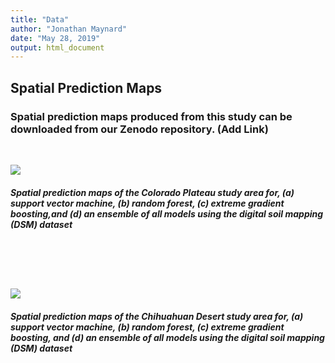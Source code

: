 ```yaml
---
title: "Data"
author: "Jonathan Maynard"
date: "May 28, 2019"
output: html_document
---
```

## Spatial Prediction Maps

### Spatial prediction maps produced from this study can be downloaded from our Zenodo repository. (Add Link)
<br>

![](Fig5_CO_Pred_maps_rev_color.png)

###### **Spatial prediction maps of the Colorado Plateau study area for, (a) support vector machine, (b) random forest, (c) extreme gradient boosting,and (d) an ensemble of all models using the digital soil mapping (DSM) dataset**

<br>


<br>

![](Fig6_NM_Pred_maps_rev_color.png)

###### **Spatial prediction maps of the Chihuahuan Desert study area for, (a) support vector machine, (b) random forest, (c) extreme gradient boosting, and (d) an ensemble of all models using the digital soil mapping (DSM) dataset**

<br>


